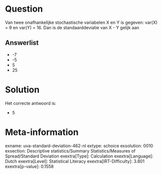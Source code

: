 Question
========

Van twee onafhankelijke stochastische variabelen X en Y is gegeven:
var(X) = 9 en var(Y) = 16. Dan is de standaarddeviatie van X - Y gelijk
aan


Answerlist
----------

* -7
* -5
* 5
* 25

Solution
========

Het correcte antwoord is: 

* 5

Meta-information
================
exname: uva-standard-deviation-462-nl
extype: schoice
exsolution: 0010
exsection: Descriptive statistics/Summary Statistics/Measures of Spread/Standard Deviation
exextra[Type]: Calculation
exextra[Language]: Dutch
exextra[Level]: Statistical Literacy
exextra[IRT-Difficulty]: 3.801
exextra[p-value]: 0.1558
